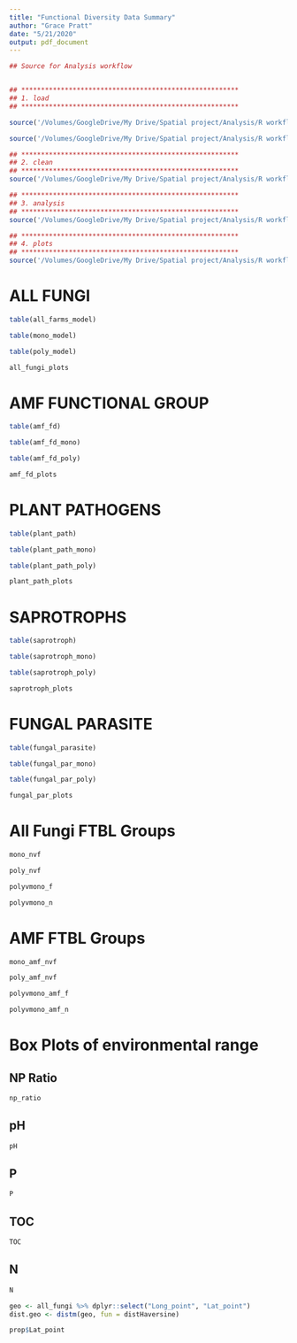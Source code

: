 ```yaml
---
title: "Functional Diversity Data Summary"
author: "Grace Pratt"
date: "5/21/2020"
output: pdf_document
---
```




```r
## Source for Analysis workflow 


## *******************************************************
## 1. load
## *******************************************************

source('/Volumes/GoogleDrive/My Drive/Spatial project/Analysis/R workflow/fungalcommunitycomp/R Scripts/load.R', chdir = TRUE)

source('/Volumes/GoogleDrive/My Drive/Spatial project/Analysis/R workflow/fungalcommunitycomp/R Scripts/functions.R', chdir = TRUE)

## *******************************************************
## 2. clean
## *******************************************************
source('/Volumes/GoogleDrive/My Drive/Spatial project/Analysis/R workflow/fungalcommunitycomp/R Scripts/clean.R', chdir = TRUE)

## *******************************************************
## 3. analysis
## *******************************************************
source('/Volumes/GoogleDrive/My Drive/Spatial project/Analysis/R workflow/fungalcommunitycomp/R Scripts/analysis.R', chdir = TRUE)

## *******************************************************
## 4. plots
## *******************************************************
source('/Volumes/GoogleDrive/My Drive/Spatial project/Analysis/R workflow/fungalcommunitycomp/R Scripts/plots.R', chdir = TRUE)
```

# ALL FUNGI

```r
table(all_farms_model)

table(mono_model)

table(poly_model)
```

```r
all_fungi_plots

```




# AMF FUNCTIONAL GROUP

```r
table(amf_fd)

table(amf_fd_mono)

table(amf_fd_poly)
```



```r
amf_fd_plots

```


\pagebreak  

# PLANT PATHOGENS

```r
table(plant_path)

table(plant_path_mono)

table(plant_path_poly)
```


```r
plant_path_plots

```


\pagebreak  

# SAPROTROPHS

```r
table(saprotroph)

table(saprotroph_mono)

table(saprotroph_poly)
```


```r
saprotroph_plots

```


\pagebreak

# FUNGAL PARASITE

```r
table(fungal_parasite)

table(fungal_par_mono)

table(fungal_par_poly)
```


```r
fungal_par_plots

```




\pagebreak

# All Fungi FTBL Groups

```r
mono_nvf

```



```r
poly_nvf

```



```r
polyvmono_f

```



```r
polyvmono_n

```

\pagebreak 

# AMF FTBL Groups

```r
mono_amf_nvf

```



```r
poly_amf_nvf

```



```r
polyvmono_amf_f

```



```r
polyvmono_amf_n

```

# Box Plots of environmental range

## NP Ratio
```r
np_ratio

```


## pH
```r
pH

```


## P

```r
P

```

## TOC

```r
TOC

```


## N 

```r
N

```






```r
geo <- all_fungi %>% dplyr::select("Long_point", "Lat_point")
dist.geo <- distm(geo, fun = distHaversine) 

prop$Lat_point
```








